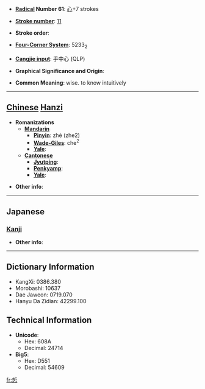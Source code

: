 * '''[[Wiktionary:Chinese radical index| Radical]] Number 61''': [[Wiktionary:Chinese radical index 心|心]]+7 strokes

* '''[[Wiktionary:Chinese total strokes index|Stroke number]]''': [[Wiktionary:Chinese total strokes index 11|11]]

* '''Stroke order''': 

* '''[[Wiktionary:Chinese four corner index|Four-Corner System]]''': 5233<sub>2</sub>

* '''[[Wiktionary:Chinese Cangjie index|Cangjie input]]''': 手中心 (QLP)

* '''Graphical Significance and Origin''': 

* '''Common Meaning''': wise. to know intuitively

----

== [[Chinese]] [[Hanzi]] ==

* '''Romanizations'''
** '''[[Mandarin]]'''
*** '''[[Pinyin]]''': zhé (zhe2)
*** '''[[Wade-Giles]]''': che<sup>2</sup>
*** '''[[Yale]]''': 
** '''[[Cantonese]]'''
*** '''[[Jyutping]]''':
*** '''[[Penkyamp]]''': 
*** '''[[Yale]]''': 

* '''Other info''': 

----

==Japanese==
===[[Kanji]]===
{{kanji|on readings=[[てつ]] (tetsu), [[てち]] (techi)|kun readings=[[うやまう]] (uyamau)}}

* '''Other info''':  

----

== Dictionary Information ==

* KangXi: 0386.380
* Morobashi: 10637
* Dae Jaweon: 0719.070
* Hanyu Da Zidian: 42299.100

== Technical Information ==

* '''Unicode''':
** Hex: 608A
** Decimal: 24714
* '''Big5''':
** Hex: D551
** Decimal: 54609

[[fr:悊]]